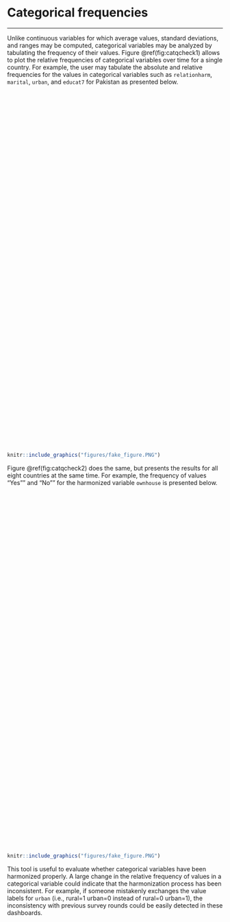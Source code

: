 # Categorical frequencies
***
Unlike continuous variables for which average values, standard deviations, and ranges may be computed, categorical variables may be analyzed by tabulating the frequency of their values. Figure \@ref(fig:catqcheck1) allows to plot the relative frequencies of categorical variables over time for a single country. For example, the user may tabulate the absolute and relative frequencies for the values in categorical variables such as `relationharm`, `marital`, `urban`, and `educat7` for Pakistan as presented below.

<script type='text/javascript' src='https://tab.worldbank.org/javascripts/api/viz_v1.js'></script><div class='tableauPlaceholder' style='width: 700px; height: 827px;'><object class='tableauViz' width='700' height='827' style='display:none;'><param name='host_url' value='https%3A%2F%2Ftab.worldbank.org%2F' /> <param name='embed_code_version' value='3' /> <param name='site_root' value='&#47;t&#47;WBG' /><param name='name' value='SAR_MNA_QCheck&#47;Categorical' /><param name='tabs' value='no' /><param name='toolbar' value='yes' /><param name='showAppBanner' value='false' /><param name='filter' value='iframeSizedToWindow=true' /></object></div>

```{r  catqcheck1,  echo=FALSE, fig.cap = "Categorical quality check by country", out.height='10%', fig.align = 'left'}
knitr::include_graphics("figures/fake_figure.PNG")
```
 
Figure \@ref(fig:catqcheck2) does the same, but presents the results for all eight countries at the same time. For example, the frequency of values "Yes"" and "No"" for the harmonized variable `ownhouse` is presented below.  
 
<script type='text/javascript' src='https://tab.worldbank.org/javascripts/api/viz_v1.js'></script><div class='tableauPlaceholder' style='width: 700px; height: 827px;'><object class='tableauViz' width='700' height='827' style='display:none;'><param name='host_url' value='https%3A%2F%2Ftab.worldbank.org%2F' /> <param name='embed_code_version' value='3' /> <param name='site_root' value='&#47;t&#47;WBG' /><param name='name' value='SAR_MNA_QCheck&#47;Categorical2' /><param name='tabs' value='no' /><param name='toolbar' value='yes' /><param name='showAppBanner' value='false' /><param name='filter' value='iframeSizedToWindow=true' /></object></div>

```{r  catqcheck2,  echo=FALSE, fig.cap = "Categorical quality check for all countries", out.height='10%', fig.align = 'left'}
knitr::include_graphics("figures/fake_figure.PNG")
```
 
This tool is useful to evaluate whether categorical variables have been harmonized properly. A large change in the relative frequency of values in a categorical variable could indicate that the harmonization process has been inconsistent. For example, if someone mistakenly exchanges the value labels for `urban` (i.e., rural=1 urban=0 instead of rural=0 urban=1), the inconsistency with previous survey rounds could be easily detected in these dashboards. 
